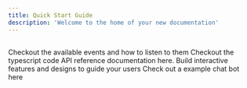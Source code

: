 ```yaml
---
title: Quick Start Guide
description: 'Welcome to the home of your new documentation'
---
```


## 


<CardGroup cols={2}>
  <Card
    title="Listen to events"
    icon="palette"
    href="/guide/building-your-application/event-handling"
  >
    Checkout the available events and how to listen to them
  </Card>
  <Card
    title="API Reference"
    icon="code"
    href="/api-reference"
  >
	Checkout the typescript code API reference documentation here.
  </Card>
  <Card
    title="Build Message Components"
    icon="screwdriver-wrench"
    href="/guide/building-your-application/building-message-components"
  >
    Build interactive features and designs to guide your users
  </Card>
  <Card
    title="Get Inspiration"
    icon="stars"
    href="https://github.com/sarthakjdev/Wapi.go/tree/master/packages/example-chat-bot"
  >
    Check out a example chat bot here
  </Card>
</CardGroup>

